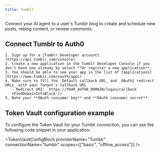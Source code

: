 ```yaml
---
title: Tumblr
---
```



Connect your AI agent to a user's Tumblr blog to create and schedule new posts, reblog content, or review comments.

## Connect Tumblr to Auth0

<Steps>
  <Step title="Set up app in Tumblr">

    1. Sign up for a [Tumblr Developer account](https://api.tumblr.com/console)
    2. Create a new application in the Tumblr Developer Console if you don't have one already by select **Or register a new application**.
    3. You should be able to see your app in the list of [applications](https://www.tumblr.com/oauth/apps)
    4. Make sure to fill the _Default callback URL_ and _OAuth2 redirect URLs_ with your Tenant's callback URL
       - Redirect URI: `https://YOUR_AUTH0_DOMAIN/login/callback`
       <FindDomainInfoBlock />
    5. Note your **OAuth consumer key** and **OAuth consumer secret**
  </Step>
  <Step title="Auth0 setup">
    <Auth0SetupBlock providerName="Tumblr" scopesName="Attributes" allowFreeFormScopes={true} />
  </Step>
</Steps>

<IntegrationInfoBlock providerName="Tumblr" />

## Token Vault configuration example

To configure the Token Vault for your Tumblr connection, you can use the following code snippet in your application:

<TokenVaultConfigBlock
  providerName="Tumblr"
  connectionName="tumblr"
  scopes={["basic", "offline_access"]}
/>

<NextStepsBlock />